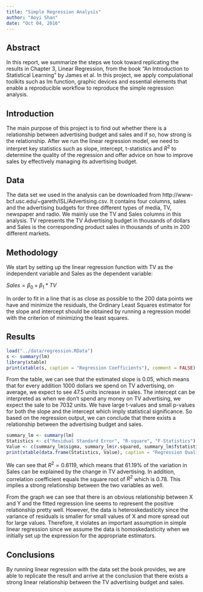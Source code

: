 ```yaml
---
title: "Simple Regression Analysis"
author: "Aoyi Shan"
date: "Oct 04, 2016"
---
```


## Abstract

In this report, we summarize the steps we took toward replicating the results in Chapter 3, Linear Regression, from the book "An Introduction to Statistical Learning" by James et al. In this project, we apply compulational toolkits such as lm function, graphic devices and essential elements that enable a reproducible workflow to reproduce the simple regression analysis. 

## Introduction

The main purpose of this project is to find out whether there is a relationship between advertising budget and sales and if so, how strong is the relationship. After we run the linear regression model, we need to interpret key statistics such as slope, intercept, t-statistics and $R^2$ to determine the quality of the regression and offer advice on how to improve sales by effectively managing its advertising budget. 

## Data

The data set we used in the analysis can be downloaded from http://www-bcf.usc.edu/~gareth/ISL/Advertising.csv. It contains four columns, sales and the advertising budgets for three different types of media, TV, newspaper and radio. We mainly use the TV and Sales columns in this analysis. TV represents the TV Advertising budget in thousands of dollars and Sales is the corresponding product sales in thousands of units in 200 different markets. 

## Methodology

We start by setting up the linear regression function with TV as the independent variable and Sales as the dependent variable:

$Sales = \beta_0 + \beta_1*TV$


In order to fit in a line that is as close as possible to the 200 data points we have and minimize the residuals, the Ordinary Least Squares estimator for the slope and intercept should be obtained by running a regression model with the criterion of minimizing the least squares.

## Results

```r
load("../data/regression.RData")
s <- summary(lm)
library(xtable)
print(xtable(s, caption = "Regression Coefficients"), comment = FALSE)
```


From the table, we can see that the estimated slope is 0.05, which means that for every addition 1000 dollars we spend on TV advertising, on average, we expect to see 47.5 units increase in sales. The intercept can be interpreted as when we don't spend any money on TV advertising, we expect the sale to be 7032 units. We have large t-values and small p-values for both the slope and the intercept which imply statistical significance. So based on the regression output, we can conclude that there exists a relationship between the advertising budget and sales. 


```r
summary_lm <- summary(lm)
Statistics <- c("Residual Standard Error", "R-square", "F-Statistics")
Value <- c(summary_lm$sigma, summary_lm$r.squared, summary_lm$fstatistic[1])
print(xtable(data.frame(Statistics, Value), caption = "Regression Quality Statistics"), comment = FALSE)
```


We can see that $R^2 = 0.6119$, which means that 61.19% of the variation in Sales can be explained by the change in TV advertising. In addition, correlation coefficient equals the square root of $R^2$ which is 0.78. This implies a strong relationship between the two variables as well. 

\includegraphics[width=300pt]{../images/scatterplot-tv-sales.png}

From the graph we can see that there is an obvious relationship between X and Y and the fitted regression line seems to represent the positive relationship pretty well. However, the data is heteroskedasticity since the variance of residuals is smaller for small values of X and more spread out for large values. Therefore, it violates an important assumption in simple linear regression since we assume the data is homoskedasticity when we initially set up the expression for the appropriate estimators. 

## Conclusions

By running linear regression with the data set the book provides, we are able to replicate the result and arrive at the conclusion that there exists a strong linear relationship between the TV advertising budget and sales. 
